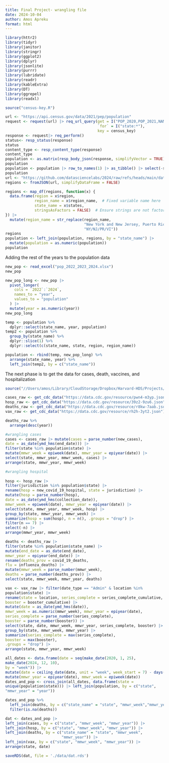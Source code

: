 ```yaml
---
title: Final Project- wrangling file
date: 2024-10-04
author: Amos Apreku
format: html
---
```


```r
library(httr2)
library(tidyr) 
library(janitor) 
library(stringr) 
library(ggplot2)
library(dplyr)
library(jsonlite)
library(purrr)
library(lubridate)
library(readr)
library(kableExtra)
library(DT)
library(ggrepel)
library(readxl)  
```

```r
source("census-key.R")

url <- "https://api.census.gov/data/2021/pep/population"
request <- request(url) |> req_url_query(get = I("POP_2020,POP_2021,NAME"),
                                         `for` = I("state:*"),
                                         key = census_key)
response <- request|> req_perform()
status<- resp_status(response)
status
content_type <- resp_content_type(response)
content_type
population <- as.matrix(resp_body_json(response, simplifyVector = TRUE))
population  
population <- population |> row_to_names(1) |> as_tibble() |> select(-state) |> rename(state_name = NAME) |> pivot_longer(-state_name, names_to = "year", values_to = "population") |> mutate(year = str_remove(year, "POP_")) |> mutate(across(-state_name, as.numeric)) |> mutate(state = state.abb[match(state_name, state.name)]) |> mutate(state = case_when(state_name == "Puerto Rico" ~ "PR", state_name == "District of Columbia" ~ "DC", .default = state)) 
population
url <- "https://github.com/datasciencelabs/2024/raw/refs/heads/main/data/regions.json"
regions <- fromJSON(url, simplifyDataFrame = FALSE)

regions <- map_df(regions, function(x) {
  data.frame(region = x$region, 
             region_name = x$region_name,  # Fixed variable name here
             state_name = x$states, 
             stringsAsFactors = FALSE)  # Ensure strings are not factors
}) |>
  mutate(region_name = str_replace(region_name, 
                                   "New York and New Jersey, Puerto Rico, Virgin Islands", 
                                   "NY/NJ/PR/VI"))  
regions
population <- left_join(population, regions, by = "state_name") |>
  mutate(population = as.numeric(population))
population
```

Adding the rest of the years to the population data

```r
new_pop <- read_excel("pop_2022_2023_2024.xlsx")
new_pop
```

```r
new_pop_long <- new_pop |>
  pivot_longer(
    cols = `2022`:`2024`, 
    names_to = "year", 
    values_to = "population"
  ) |>
  mutate(year = as.numeric(year)) 
new_pop_long

temp <- population %>% 
  dplyr::select(state_name, year, population) 
temp2 <- population %>%
  group_by(state_name) %>% 
  dplyr::slice(1) %>% 
  dplyr::select(c(state_name, state, region, region_name))

population <- rbind(temp, new_pop_long) %>% 
  arrange(state_name, year) %>% 
  left_join(temp2, by = c("state_name"))
```



The next phase is to get the data for cases, death, vaccines, and hospitalization


```r
source("//Users/amos/Library/CloudStorage/Dropbox/Harvard-HDS/Projects/BST260/2024Final-project/code/funcs.R")

cases_raw <- get_cdc_data("https://data.cdc.gov/resource/pwn4-m3yp.json")
hosp_raw <- get_cdc_data("https://data.cdc.gov/resource/39z2-9zu6.json")
deaths_raw <- get_cdc_data("https://data.cdc.gov/resource/r8kw-7aab.json")
vax_raw <- get_cdc_data("https://data.cdc.gov/resource/rh2h-3yt2.json")

```

```r
deaths_raw %>% 
  arrange(desc(year))
```


```r
#wrangling cases 
cases <- cases_raw |> mutate(cases = parse_number(new_cases),
date = as_date(ymd_hms(end_date))) |>
filter(state %in% population$state) |>
mutate(mmwr_week = epiweek(date), mmwr_year = epiyear(date)) |>
select(state, mmwr_year, mmwr_week, cases) |>
arrange(state, mmwr_year, mmwr_week)
```

```r
#wrangling hospital
  
hosp <- hosp_raw |>
filter(jurisdiction %in% population$state) |>
rename(hosp = new_covid_19_hospital, state = jurisdiction) |>
mutate(hosp = parse_number(hosp),
date = as_date(ymd_hms(collection_date)),
mmwr_week = epiweek(date), mmwr_year = epiyear(date)) |>
select(state, mmwr_year, mmwr_week, hosp) |>
group_by(state, mmwr_year, mmwr_week) |>
summarize(hosp = sum(hosp), n = n(), .groups = "drop") |>
filter(n == 7) |>
select(-n) |>
arrange(mmwr_year, mmwr_week)
```


```r
deaths <- deaths_raw |>
filter(state %in% population$state_name) |>
mutate(end_date = as_date(end_date),
mmwr_year = epiyear(end_date)) |>
rename(deaths_prov = covid_19_deaths,
flu = influenza_deaths) |>
mutate(mmwr_week = parse_number(mmwr_week),
deaths = parse_number(deaths_prov)) |>
select(state, mmwr_week, mmwr_year, deaths)

```



```r
vax <- vax_raw |> filter(date_type == "Admin" & location %in%
population$state) |>
rename(state = location, series_complete = series_complete_cumulative,
booster = booster_cumulative) |>
mutate(date = as_date(ymd_hms(date)),
mmwr_week = as.numeric(mmwr_week), mmwr_year = epiyear(date),
series_complete = parse_number(series_complete),
booster = parse_number(booster)) |>
select(state, date, mmwr_week, mmwr_year, series_complete, booster) |>
group_by(state, mmwr_week, mmwr_year) |>
summarize(series_complete = max(series_complete),
booster = max(booster),
.groups = "drop") |>
arrange(state, mmwr_year, mmwr_week)
```




```r
all_dates <- data.frame(date = seq(make_date(2020, 1, 25),
make_date(2024, 12, 10),
by = "week")) |>
mutate(date = ceiling_date(date, unit = "week", week_start = 7) - days(1)) |>
mutate(mmwr_year = epiyear(date), mmwr_week = epiweek(date))
dates_and_pop <- cross_join(all_dates, data.frame(state =
unique(population$state))) |> left_join(population, by = c("state",
"mmwr_year" = "year"))
```

```r
dates_and_pop %>% 
  left_join(deaths, by = c("state_name" = "state", "mmwr_week","mmwr_year")) %>% 
  filter(is.na(deaths))
```


```r
dat <- dates_and_pop |>
left_join(cases, by = c("state", "mmwr_week", "mmwr_year")) |>
left_join(hosp, by = c("state", "mmwr_week", "mmwr_year")) |>
left_join(deaths, by = c("state_name" = "state", "mmwr_week",
                         "mmwr_year")) |>
left_join(vax, by = c("state", "mmwr_week", "mmwr_year")) |>
arrange(state, date)

```

```r
saveRDS(dat, file = './data/dat.rds')
```







